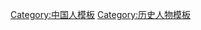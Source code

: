 {{Navbox
| name      = 金陵九子
| title     = [[金陵九子]]
| state     = expanded
| bodyclass  = hlist
| list1 =
* [[董其昌]]
* [[陳繼儒]]
* [[王思任]]
* [[楊龍友]]
* [[黃公望]]
* [[倪瓚]]
* [[王時敏]]
* [[夏雲鼎]]
* [[孔尚任]]
}}<noinclude>
[[Category:中国人模板]]
[[Category:历史人物模板]]
</noinclude>